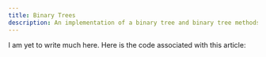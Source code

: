 ```yaml
---
title: Binary Trees
description: An implementation of a binary tree and binary tree methods in python.
---
```


I am yet to write much here. Here is the code associated with this article:


```.python
```
